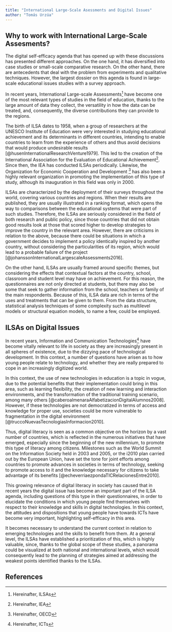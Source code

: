 ```yaml
---
title: "International Large-Scale Asessments and Digital Issues"
author: "Tomás Urzúa"
---
```


## Why to work with International Large-Scale Assesments?

The digital self-efficacy agenda that has opened up with these discussions has presented different approaches. On the one hand, it has diversified into case studies or small-scale comparative research. On the other hand, there are antecedents that deal with the problem from experiments and qualitative techniques. However, the largest dossier on this agenda is found in large-scale educational issues studies with a survey approach.

In recent years, International Large-scale Assessments[^06_ilsa-1] have become one of the most relevant types of studies in the field of education, thanks to the large amount of data they collect, the versatility in how the data can be treated, and, consequently, the diverse contributions they can provide to the regions.

[^06_ilsa-1]: Hereinafter, ILSAs

The birth of ILSA dates to 1958, when a group of researchers at the UNESCO Institute of Education were very interested in studying educational achievement and its determinants in different countries, intending to enable countries to learn from the experience of others and thus avoid decisions that would produce undesirable results [@husenInternationalResearchVenture1979]. This led to the creation of the International Association for the Evaluation of Educational Achievement[^06_ilsa-2]. Since then, the IEA has conducted ILSAs periodically. Likewise, the Organization for Economic Cooperation and Development [^06_ilsa-3] has also been a highly relevant organization in promoting the implementation of this type of study, although its inauguration in this field was only in 2000.

[^06_ilsa-2]: Hereinafter, IEA

[^06_ilsa-3]: Hereinafter, OECD

ILSAs are characterized by the deployment of their surveys throughout the world, covering various countries and regions. When their results are published, they are usually illustrated in a ranking format, which opens the way to comparisons between the educational systems that were part of such studies. Therefore, the ILSAs are seriously considered in the field of both research and public policy, since those countries that did not obtain good results look at those that scored higher to develop strategies to improve the country in the relevant area. However, there are criticisms in relation to the above, because there could be situations in which a government decides to implement a policy identically inspired by another country, without considering the particularities of its region, which would lead to a probable failure of the project [@johanssonInternationalLargescaleAssessments2016].

On the other hand, ILSAs are usually framed around specific themes, but considering the effects that contextual factors at the country, school, classroom and student level may have on achievement. For this reason, the questionnaires are not only directed at students, but there may also be some that seek to gather information from the school, teachers or family of the main respondents. Because of this, ILSA data are rich in terms of the uses and treatments that can be given to them. From the data structure, statistical analysis techniques of some complexity such as multilevel models or structural equation models, to name a few, could be employed.

## ILSAs on Digital Issues

In recent years, Information and Communication Technologies[^06_ilsa-4] have become vitally relevant to life in society as they are increasingly present in all spheres of existence, due to the dizzying pace of technological development. In this context, a number of questions have arisen as to how young people relate to technology, and whether they are really prepared to cope in an increasingly digitized world.

[^06_ilsa-4]: Hereinafter, ICTs

In this context, the use of new technologies in education is a topic in vogue, due to the potential benefits that their implementation could bring in this area, such as learning flexibility, the creation of new learning and interaction environments, and the transformation of the traditional training scenario, among many others [@caberoalmenaraAlfabetizacionDigitalAlumnos2008]. However, if these technologies are not democratized in terms of access and knowledge for proper use, societies could be more vulnerable to fragmentation in the digital environment [@truccoNuevasTecnologiasInformacion2010].

Thus, digital literacy is seen as a common objective on the horizon by a vast number of countries, which is reflected in the numerous initiatives that have emerged, especially since the beginning of the new millennium, to promote this type of literacy among citizens. Milestones such as the World Summit on the Information Society held in 2003 and 2005, or the i2010 plan carried out by the European Union, have set the tone for joint efforts among countries to promote advances in societies in terms of technology, seeking to promote access to it and the knowledge necessary for citizens to take advantage of its benefits [@echeverriaezpondaTICRelacionesEntre2010].

This growing relevance of digital literacy in society has caused that in recent years the digital issue has become an important part of the ILSA agenda, including questions of this type in their questionnaires, in order to elucidate the conditions in which young people find themselves with respect to their knowledge and skills in digital technologies. In this context, the attitudes and dispositions that young people have towards ICTs have become very important, highlighting self-efficacy in this area.

It becomes necessary to understand the current context in relation to emerging technologies and the skills to benefit from them. At a general level, the ILSAs have established a prioritization of this, which is highly valuable, since, thanks to the global scope of these studies, a panorama could be visualized at both national and international levels, which would consequently lead to the planning of strategies aimed at addressing the weakest points identified thanks to the ILSAs.

## References {.unnumbered}
